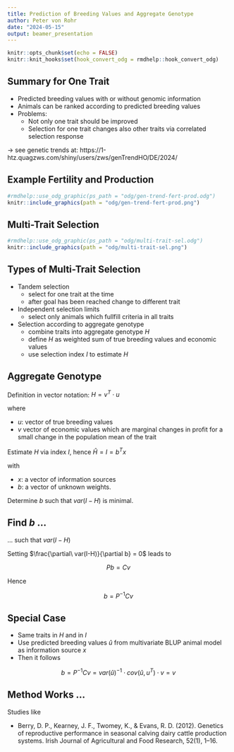 ```yaml
---
title: Prediction of Breeding Values and Aggregate Genotype
author: Peter von Rohr
date: "2024-05-15"
output: beamer_presentation
---
```


```r
knitr::opts_chunk$set(echo = FALSE)
knitr::knit_hooks$set(hook_convert_odg = rmdhelp::hook_convert_odg)
```



## Summary for One Trait

* Predicted breeding values with or without genomic information
* Animals can be ranked according to predicted breeding values
* Problems:
    + Not only one trait should be improved
    + Selection for one trait changes also other traits via correlated selection response
    

$\rightarrow$ see genetic trends at: https://1-htz.quagzws.com/shiny/users/zws/genTrendHO/DE/2024/


## Example Fertility and Production

```r
#rmdhelp::use_odg_graphic(ps_path = "odg/gen-trend-fert-prod.odg")
knitr::include_graphics(path = "odg/gen-trend-fert-prod.png")
```


## Multi-Trait Selection

```r
#rmdhelp::use_odg_graphic(ps_path = "odg/multi-trait-sel.odg")
knitr::include_graphics(path = "odg/multi-trait-sel.png")
```


## Types of Multi-Trait Selection

* Tandem selection
    + select for one trait at the time
    + after goal has been reached change to different trait
* Independent selection limits
    + select only animals which fullfill criteria in all traits
* Selection according to aggregate genotype
    + combine traits into aggregate genotype $H$
    + define $H$ as weighted sum of true breeding values and economic values
    + use selection index $I$ to estimate $H$
 
 
## Aggregate Genotype

Definition in vector notation: $H = v^T \cdot u$

where 

* $u$: vector of true breeding values
* $v$ vector of economic values which are marginal changes in profit for a small change in the population mean of the trait

Estimate $H$ via index $I$, hence $\hat{H} = I = b^T x$

with 

* $x$: a vector of information sources
* $b$: a vector of unknown weights. 

Determine $b$ such that $var(I-H)$ is minimal.


## Find $b$ ...

 ... such that $var(I-H)$

\begin{align}
var(I-H) &= var(I) - 2*cov(I,H) + var(H) \notag \\
         &= var(b^T x) - 2 * cov(b^T x, v^Tu) + var(v^Tu) \notag \\
         &= b^Tvar(x)b - 2 * b^Tcov(x,u^T)v + v^Tvar(u)v \notag \\
         &= b^TPb - 2 * b^TCv + v^TGv \notag
\end{align}

Setting $\frac{\partial\ var(I-H)}{\partial b} = 0$ leads to 

$$Pb = Cv$$

Hence

$$b = P^{-1}Cv$$


## Special Case

* Same traits in $H$ and in $I$
* Use predicted breeding values $\hat{u}$ from multivariate BLUP animal model as information source $x$
* Then it follows

$$b = P^{-1}Cv = var(\hat{u})^{-1}\cdot cov(\hat{u}, u^T) \cdot v = v$$


## Method Works ...

Studies like 

* Berry, D. P., Kearney, J. F., Twomey, K., & Evans, R. D. (2012). Genetics of reproductive performance in seasonal calving dairy cattle production systems. Irish Journal of Agricultural and Food Research, 52(1), 1–16.

